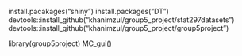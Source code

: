 install.pacakages("shiny")
install.packages("DT")
devtools::install_github("khanimzul/group5_project/stat297datasets")
devtools::install_github("khanimzul/group5_project/group5project")

library(group5project)
MC_gui()
 
